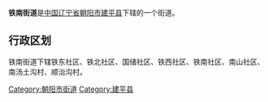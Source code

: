 {{中国乡级行政区
|行政区全称 = 铁南街道
|景观照片文件名 = 
|景观照片描述 = 
|汉语拼音 =
|其他语言 = 
|其他语言名称 = 
|位置图文件名 = 
|位置图描述 = 
|自定义图片=
|上级行政区 = [[辽宁省|辽宁省]][[朝阳市|朝阳市]][[建平县|建平县]]
|行政区类别 = 街道
|行政区划代码 = 
|行政区划 = 
|村委会 = 
|居委会 = 
|建置时间 = 
|领导职位 = 
|领导名称 = 
|政府驻地 = 
|毗邻 = 
|地理坐标 = 
|总面积 = 
|总人口 = 
|户籍人口 = 
|户籍人口年份 = 
|常住人口 = 
|常住人口年份 = 
|人口密度 = 
|GDP = 
|邮政编码 = 
|电话区号 = 
|官方网站 = 
|网站名称 = 
}}
'''铁南街道'''是[[中华人民共和国|中国]][[辽宁省|辽宁省]][[朝阳市|朝阳市]][[建平县|建平县]]下辖的一个街道。

== 行政区划 ==

铁南街道下辖铁东社区、铁北社区、国储社区、铁西社区、铁南社区、南山社区、南汤土沟村、顺治沟村。

{{辽宁行政区划小作品}}
{{建平县行政区划}}

[[Category:朝阳市街道|Category:朝阳市街道]]
[[Category:建平县|Category:建平县]]